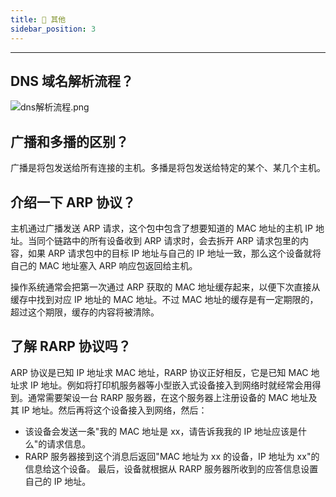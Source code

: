 ```yaml
---
title: 👕 其他
sidebar_position: 3
---
```


----

## DNS 域名解析流程？

![dns解析流程.png](https://i.loli.net/2021/08/01/auYBznLxjq7s524.png)

## 广播和多播的区别？

广播是将包发送给所有连接的主机。多播是将包发送给特定的某个、某几个主机。

## 介绍一下 ARP 协议？

主机通过广播发送 ARP 请求，这个包中包含了想要知道的 MAC 地址的主机 IP 地址。当同个链路中的所有设备收到 ARP 请求时，会去拆开 ARP 请求包里的内容，如果 ARP 请求包中的目标 IP 地址与自己的 IP 地址一致，那么这个设备就将自己的 MAC 地址塞入 ARP 响应包返回给主机。

操作系统通常会把第一次通过 ARP 获取的 MAC 地址缓存起来，以便下次直接从缓存中找到对应 IP 地址的 MAC 地址。不过 MAC 地址的缓存是有一定期限的，超过这个期限，缓存的内容将被清除。

## 了解 RARP 协议吗？

ARP 协议是已知 IP 地址求 MAC 地址，RARP 协议正好相反，它是已知 MAC 地址求 IP 地址。例如将打印机服务器等小型嵌入式设备接入到网络时就经常会用得到。通常需要架设一台 RARP 服务器，在这个服务器上注册设备的 MAC 地址及其 IP 地址。然后再将这个设备接入到网络，然后：

- 该设备会发送一条"我的 MAC 地址是 xx，请告诉我我的 IP 地址应该是什么"的请求信息。
- RARP 服务器接到这个消息后返回"MAC 地址为 xx 的设备，IP 地址为 xx"的信息给这个设备。
  最后，设备就根据从 RARP 服务器所收到的应答信息设置自己的 IP 地址。

